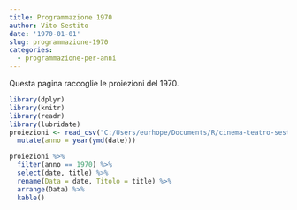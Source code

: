 ```yaml
---
title: Programmazione 1970
author: Vito Sestito
date: '1970-01-01'
slug: programmazione-1970
categories:
  - programmazione-per-anni
---
```



Questa pagina raccoglie le proiezioni del 1970.


```r
library(dplyr)
library(knitr)
library(readr)
library(lubridate)
proiezioni <- read_csv("C:/Users/eurhope/Documents/R/cinema-teatro-sestito/static/data/programmazione_agende.csv") %>% 
  mutate(anno = year(ymd(date)))
```


```r
proiezioni %>% 
  filter(anno == 1970) %>% 
  select(date, title) %>% 
  rename(Data = date, Titolo = title) %>% 
  arrange(Data) %>% 
  kable()
```

